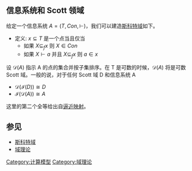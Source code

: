 ==信息系统和 Scott 领域==

给定一个信息系统 <math>A = (T, Con, \vdash) </math>，我们可以建造[[斯科特域|斯科特域]]如下。

* 定义: <math>x \subseteq T</math> 是一个点当且仅当
** 如果 <math>X \subseteq_f x </math> 则 <math> X \in Con</math>
** 如果 <math>X \vdash a </math> 并且 <math>  X \subseteq_f x </math> 则 <math> a \in x</math>

设 <math>\mathcal{D}(A)</math> 指示 A 的点的集合并按子集排序。在 T 是可数的时候，<math>\mathcal{D}(A)</math> 将是可数 Scott 域。一般的说，对于任何 Scott 域 D 和信息系统 A
* <math>\mathcal{D}(\mathcal{I}(D)) \cong D</math>
* <math>\mathcal{I}(\mathcal{D}(A)) \cong A</math>
这里的第二个全等给出自[[逼近映射|逼近映射]]。

==参见==

* [[斯科特域|斯科特域]]
* [[域理论|域理论]]

[[Category:计算模型|Category:计算模型]]
[[Category:域理论|Category:域理论]]